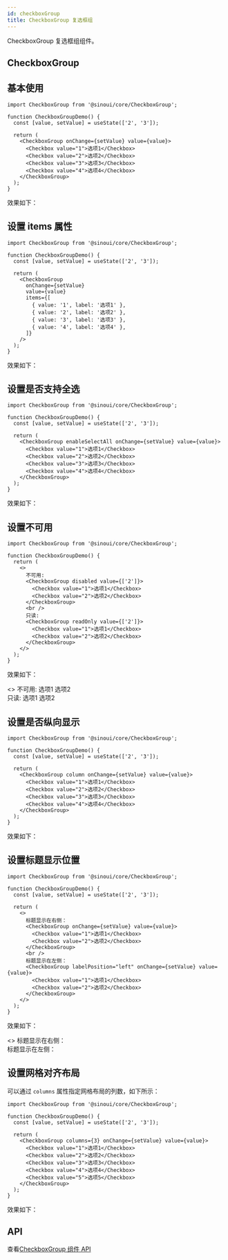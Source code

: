 ```yaml
---
id: checkboxGroup
title: CheckboxGroup 复选框组
---
```


CheckboxGroup 复选框组组件。


## CheckboxGroup

## 基本使用

```tsx
import CheckboxGroup from '@sinoui/core/CheckboxGroup';

function CheckboxGroupDemo() {
  const [value, setValue] = useState(['2', '3']);

  return (
    <CheckboxGroup onChange={setValue} value={value}>
      <Checkbox value="1">选项1</Checkbox>
      <Checkbox value="2">选项2</Checkbox>
      <Checkbox value="3">选项3</Checkbox>
      <Checkbox value="4">选项4</Checkbox>
    </CheckboxGroup>
  );
}
```

效果如下：

<ThemeProvider theme={defaultTheme}>
  <CheckboxGroupDemo />
</ThemeProvider>

## 设置 items 属性

```tsx
import CheckboxGroup from '@sinoui/core/CheckboxGroup';

function CheckboxGroupDemo() {
  const [value, setValue] = useState(['2', '3']);

  return (
    <CheckboxGroup
      onChange={setValue}
      value={value}
      items={[
        { value: '1', label: '选项1' },
        { value: '2', label: '选项2' },
        { value: '3', label: '选项3' },
        { value: '4', label: '选项4' },
      ]}
    />
  );
}
```

效果如下：

<ThemeProvider theme={defaultTheme}>
  <CheckboxGroupDemo
    items={[
      { value: '1', label: '选项1' },
      { value: '2', label: '选项2' },
      { value: '3', label: '选项3' },
      { value: '4', label: '选项4' },
    ]}
  />
</ThemeProvider>

## 设置是否支持全选

```tsx
import CheckboxGroup from '@sinoui/core/CheckboxGroup';

function CheckboxGroupDemo() {
  const [value, setValue] = useState(['2', '3']);

  return (
    <CheckboxGroup enableSelectAll onChange={setValue} value={value}>
      <Checkbox value="1">选项1</Checkbox>
      <Checkbox value="2">选项2</Checkbox>
      <Checkbox value="3">选项3</Checkbox>
      <Checkbox value="4">选项4</Checkbox>
    </CheckboxGroup>
  );
}
```

效果如下：

<ThemeProvider theme={defaultTheme}>
  <CheckboxGroupDemo enableSelectAll />
</ThemeProvider>

## 设置不可用

```tsx
import CheckboxGroup from '@sinoui/core/CheckboxGroup';

function CheckboxGroupDemo() {
  return (
    <>
      不可用:
      <CheckboxGroup disabled value={['2']}>
        <Checkbox value="1">选项1</Checkbox>
        <Checkbox value="2">选项2</Checkbox>
      </CheckboxGroup>
      <br />
      只读:
      <CheckboxGroup readOnly value={['2']}>
        <Checkbox value="1">选项1</Checkbox>
        <Checkbox value="2">选项2</Checkbox>
      </CheckboxGroup>
    </>
  );
}
```

效果如下：

<ThemeProvider theme={defaultTheme}>
  <>
    不可用:
    <CheckboxGroup disabled value={['2']}>
      <Checkbox value="1">选项1</Checkbox>
      <Checkbox value="2">选项2</Checkbox>
    </CheckboxGroup>
    <br />
    只读:
    <CheckboxGroup readOnly value={['2']}>
      <Checkbox value="1">选项1</Checkbox>
      <Checkbox value="2">选项2</Checkbox>
    </CheckboxGroup>
  </>
</ThemeProvider>

## 设置是否纵向显示

```tsx
import CheckboxGroup from '@sinoui/core/CheckboxGroup';

function CheckboxGroupDemo() {
  const [value, setValue] = useState(['2', '3']);

  return (
    <CheckboxGroup column onChange={setValue} value={value}>
      <Checkbox value="1">选项1</Checkbox>
      <Checkbox value="2">选项2</Checkbox>
      <Checkbox value="3">选项3</Checkbox>
      <Checkbox value="4">选项4</Checkbox>
    </CheckboxGroup>
  );
}
```

效果如下：

<ThemeProvider theme={defaultTheme}>
  <CheckboxGroupDemo column />
</ThemeProvider>

## 设置标题显示位置

```tsx
import CheckboxGroup from '@sinoui/core/CheckboxGroup';

function CheckboxGroupDemo() {
  const [value, setValue] = useState(['2', '3']);

  return (
    <>
      标题显示在右侧：
      <CheckboxGroup onChange={setValue} value={value}>
        <Checkbox value="1">选项1</Checkbox>
        <Checkbox value="2">选项2</Checkbox>
      </CheckboxGroup>
      <br />
      标题显示在左侧：
      <CheckboxGroup labelPosition="left" onChange={setValue} value={value}>
        <Checkbox value="1">选项1</Checkbox>
        <Checkbox value="2">选项2</Checkbox>
      </CheckboxGroup>
    </>
  );
}
```

效果如下：

<ThemeProvider theme={defaultTheme}>
  <>
    标题显示在右侧：
    <CheckboxGroupDemo />
    <br />
    标题显示在左侧：
    <CheckboxGroupDemo labelPosition="left" />
  </>
</ThemeProvider>

## 设置网格对齐布局

可以通过 `columns` 属性指定网格布局的列数，如下所示：

```tsx
import CheckboxGroup from '@sinoui/core/CheckboxGroup';

function CheckboxGroupDemo() {
  const [value, setValue] = useState(['2', '3']);

  return (
    <CheckboxGroup columns={3} onChange={setValue} value={value}>
      <Checkbox value="1">选项1</Checkbox>
      <Checkbox value="2">选项2</Checkbox>
      <Checkbox value="3">选项3</Checkbox>
      <Checkbox value="4">选项4</Checkbox>
      <Checkbox value="5">选项5</Checkbox>
    </CheckboxGroup>
  );
}
```

效果如下：

<ThemeProvider theme={defaultTheme}>
  <CheckboxGroupDemo columns={3} />
</ThemeProvider>

## API

查看[CheckboxGroup 组件 API](../components-apis/checkboxGroup)
